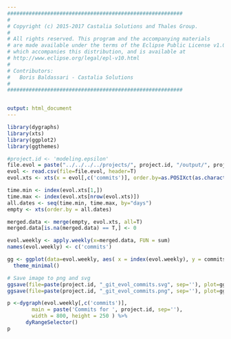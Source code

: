 ```yaml
---
#########################################################
#
# Copyright (c) 2015-2017 Castalia Solutions and Thales Group.
#
# All rights reserved. This program and the accompanying materials
# are made available under the terms of the Eclipse Public License v1.0
# which accompanies this distribution, and is available at
# http://www.eclipse.org/legal/epl-v10.html
#
# Contributors:
#   Boris Baldassari - Castalia Solutions
#
#########################################################


output: html_document
---
```


```r
library(dygraphs)
library(xts)
library(ggplot2)
library(ggthemes)

#project.id <- 'modeling.epsilon'
file.evol = paste("../../../../projects/", project.id, "/output/", project.id, "_git_commits_evol.csv", sep="")
evol <- read.csv(file=file.evol, header=T)
evol.xts <- xts(x = evol[,c('commits')], order.by=as.POSIXct(as.character(evol[,c('date')]), format="%Y-%m-%d"))

time.min <- index(evol.xts[1,])
time.max <- index(evol.xts[nrow(evol.xts)])
all.dates <- seq(time.min, time.max, by="days")
empty <- xts(order.by = all.dates)

merged.data <- merge(empty, evol.xts, all=T)
merged.data[is.na(merged.data) == T,] <- 0

evol.weekly <- apply.weekly(x=merged.data, FUN = sum)
names(evol.weekly) <- c('commits')

gg <- ggplot(data=evol.weekly, aes( x = index(evol.weekly), y = commits)) + geom_line()+
  theme_minimal()

# Save image to png and svg
ggsave(file=paste(project.id, "_git_evol_commits.svg", sep=''), plot=gg, width=10, height=8)
ggsave(file=paste(project.id, "_git_evol_commits.png", sep=''), plot=gg, width=10, height=8)

p <-dygraph(evol.weekly[,c('commits')],
        main = paste('Commits for ', project.id, sep=''),
        width = 800, height = 250 ) %>%
      dyRangeSelector()
p
```

